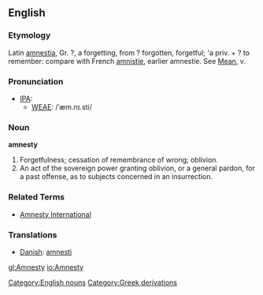 ==English==
===Etymology===
Latin [[amnestia]], Gr. ?, a forgetting, from ? forgotten, forgetful; 'a priv. + ? to remember: compare with French [[amnistie]], earlier amnestie.  See [[Mean]], v.

===Pronunciation===
*[[w:IPA|IPA]]:
** [[WEAE]]: /ˈæm.nɪ.sti/

===Noun===
[[Category:English nouns]]
'''amnesty'''
# Forgetfulness; cessation of remembrance of wrong; oblivion.
# An act of the sovereign power granting oblivion, or a general pardon, for a past offense, as to subjects concerned in an insurrection.
<!-- material copied from Webster's Revised Unabridged Dictionary (1913) -->

===Related Terms===
* [[Amnesty International]]

===Translations===
*[[Danish]]: [[amnesti]]
[[Category:Greek derivations]]

[[gl:Amnesty]]
[[io:Amnesty]]